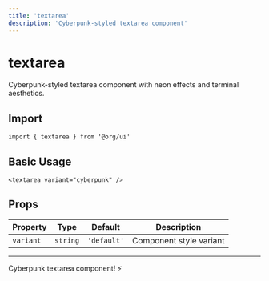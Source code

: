```yaml
---
title: 'textarea'
description: 'Cyberpunk-styled textarea component'
---
```


# textarea

Cyberpunk-styled textarea component with neon effects and terminal aesthetics.

## Import

```svelte
import { textarea } from '@org/ui'
```

## Basic Usage

```svelte
<textarea variant="cyberpunk" />
```

## Props

| Property | Type | Default | Description |
|----------|------|---------|-------------|
| `variant` | `string` | `'default'` | Component style variant |

---

Cyberpunk textarea component! ⚡
